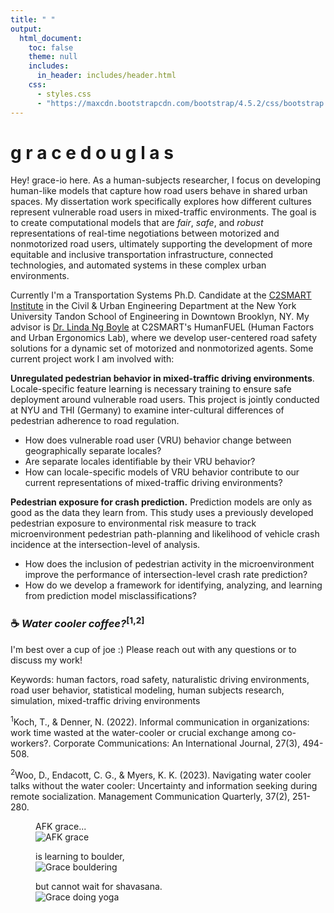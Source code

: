 ```yaml
---
title: " "
output:
  html_document:
    toc: false
    theme: null
    includes:
      in_header: includes/header.html
    css:
      - styles.css
      - "https://maxcdn.bootstrapcdn.com/bootstrap/4.5.2/css/bootstrap.min.css"
---
```


```{=html}
<div class="main-wrapper">
  <div class="content-wrapper">
    <!-- Typing Animation Section -->
    <div class="typing-container">
      <h1 class="typing-text">
        <span class="greeting">g r a c e</span>
        <span class="name">d o u g l a s</span>
      </h1>
    </div>

    <!-- Main Two Column Layout -->
    <div class="two-column-layout">
      <!-- Left Column: Content -->
      <div class="content-column">
        <div class="intro-box">
          Hey! grace-io here. As a human-subjects researcher, I focus on developing human-like models that capture how road users behave in shared urban spaces. My dissertation work specifically explores how different cultures represent vulnerable road users in mixed-traffic environments. The goal is to create computational models that are <em>fair</em>, <em>safe</em>, and <em>robust</em> representations of real-time negotiations between motorized and nonmotorized road users, ultimately supporting the development of more equitable and inclusive transportation infrastructure, connected technologies, and automated systems in these complex urban environments.
        </div>

        <p>Currently I'm a Transportation Systems Ph.D. Candidate at the <a href="https://c2smarter.engineering.nyu.edu/">C2SMART Institute</a> in the Civil & Urban Engineering Department at the New York University Tandon School of Engineering in Downtown Brooklyn, NY. My advisor is <a href="https://engineering.nyu.edu/faculty/linda-ng-boyle">Dr. Linda Ng Boyle</a> at C2SMART's HumanFUEL (Human Factors and Urban Ergonomics Lab), where we develop user-centered road safety solutions for a dynamic set of motorized and nonmotorized agents. Some current project work I am involved with:</p>

        <p><strong>Unregulated pedestrian behavior in mixed-traffic driving environments</strong>. Locale-specific feature learning is necessary training to ensure safe deployment around vulnerable road users. This project is jointly conducted at NYU and THI (Germany) to examine inter-cultural differences of pedestrian adherence to road regulation.</p>

        <ul>
          <li>How does vulnerable road user (VRU) behavior change between geographically separate locales?</li>
          <li>Are separate locales identifiable by their VRU behavior?</li>
          <li>How can locale-specific models of VRU behavior contribute to our current representations of mixed-traffic driving environments?</li>
        </ul>

        <p><strong>Pedestrian exposure for crash prediction.</strong> Prediction models are only as good as the data they learn from. This study uses a previously developed pedestrian exposure to environmental risk measure to track microenvironment pedestrian path-planning and likelihood of vehicle crash incidence at the intersection-level of analysis.</p>

        <ul>
          <li>How does the inclusion of pedestrian activity in the microenvironment improve the performance of intersection-level crash rate prediction?</li>
          <li>How do we develop a framework for identifying, analyzing, and learning from prediction model misclassifications?</li>
        </ul>

        <h3>☕️ <em>Water cooler coffee?</em><sup>[1,2]</sup></h3>
        <p>I'm best over a cup of joe :) Please reach out with any questions or to discuss my work!</p>

        <div class="keywords">
          Keywords: human factors, road safety, naturalistic driving environments, road user behavior, statistical modeling, human subjects research, simulation, mixed-traffic driving environments
        </div>
        <div class="footnotes">
          <p><sup>1</sup>Koch, T., & Denner, N. (2022). Informal communication in organizations: work time wasted at the water-cooler or crucial exchange among co-workers?. Corporate Communications: An International Journal, 27(3), 494-508.</p>
         
          <p><sup>2</sup>Woo, D., Endacott, C. G., & Myers, K. K. (2023). Navigating water cooler talks without the water cooler: Uncertainty and information seeking during remote socialization. Management Communication Quarterly, 37(2), 251-280.</p>
        </div>

      <!-- Right Column: Images -->
      <div class="image-column">
        <div class="sticky-images">
          <figure class="image-item">
            <figcaption class="image-caption">AFK grace...</figcaption>
            <img src="images/selfie-window.jpeg" alt="AFK grace">
          </figure>
          <figure class="image-item">
            <figcaption class="image-caption">is learning to boulder,</figcaption>
            <img src="images/boulder.jpeg" alt="Grace bouldering">
          </figure>
          <figure class="image-item">
            <figcaption class="image-caption">but cannot wait for shavasana.</figcaption>
            <img src="images/yogav2.jpeg" alt="Grace doing yoga">
          </figure>
        </div>
      </div>
    </div>
  </div>
</div>
```
